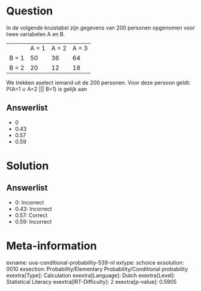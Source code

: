 Question
========

In de volgende kruistabel zijn gegevens van 200 personen opgenomen voor
twee variabelen A en B.

  ------- ------- ------- -------
          A = 1   A = 2   A = 3
  B = 1   50      36      64
  B = 2   20      12      18
  ------- ------- ------- -------

We trekken aselect iemand uit de 200 personen. Voor deze persoon geldt:
P(A=1 ∪ A=2 \|\|\| B=1) is gelijk aan

Answerlist
----------

* 0
* 0.43
* 0.57
* 0.59

Solution
========

Answerlist
----------

* 0: Incorrect
* 0.43: Incorrect
* 0.57: Correct
* 0.59: Incorrect

Meta-information
================
exname: uva-conditional-probability-539-nl
extype: schoice
exsolution: 0010
exsection: Probability/Elementary Probability/Conditional probability
exextra[Type]: Calculation
exextra[Language]: Dutch
exextra[Level]: Statistical Literacy
exextra[IRT-Difficulty]: 2
exextra[p-value]: 0.5905
